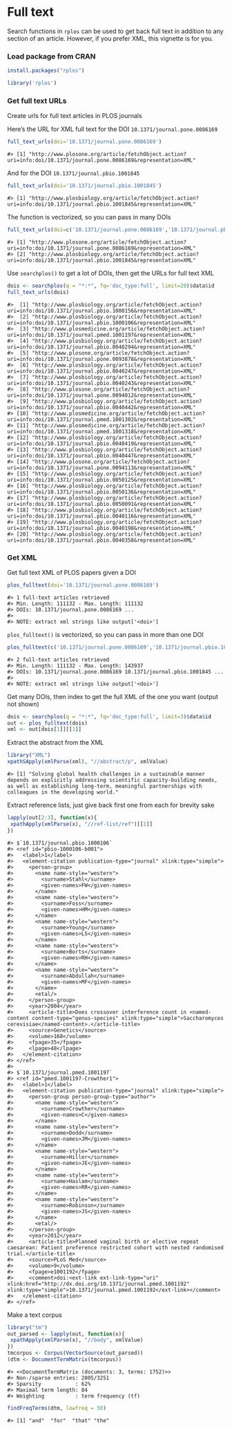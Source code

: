 <!--
%\VignetteEngine{knitr::knitr}
%\VignetteIndexEntry{Full text}
-->

Full text
=====



Search functions in `rplos` can be used to get back full text in addition to any section of an article. However, if you prefer XML, this vignette is for you.

### Load package from CRAN


```r
install.packages("rplos")
```


```r
library('rplos')
```

### Get full text URLs

Create urls for full text articles in PLOS journals

Here's the URL for XML full text for the DOI `10.1371/journal.pone.0086169`


```r
full_text_urls(doi='10.1371/journal.pone.0086169')
```

```
#> [1] "http://www.plosone.org/article/fetchObject.action?uri=info:doi/10.1371/journal.pone.0086169&representation=XML"
```

And for the DOI `10.1371/journal.pbio.1001845`


```r
full_text_urls(doi='10.1371/journal.pbio.1001845')
```

```
#> [1] "http://www.plosbiology.org/article/fetchObject.action?uri=info:doi/10.1371/journal.pbio.1001845&representation=XML"
```

The function is vectorized, so you can pass in many DOIs


```r
full_text_urls(doi=c('10.1371/journal.pone.0086169','10.1371/journal.pbio.1001845'))
```

```
#> [1] "http://www.plosone.org/article/fetchObject.action?uri=info:doi/10.1371/journal.pone.0086169&representation=XML"    
#> [2] "http://www.plosbiology.org/article/fetchObject.action?uri=info:doi/10.1371/journal.pbio.1001845&representation=XML"
```

Use `searchplos()` to get a lot of DOIs, then get the URLs for full text XML


```r
dois <- searchplos(q = "*:*", fq='doc_type:full', limit=20)$data$id
full_text_urls(dois)
```

```
#>  [1] "http://www.plosbiology.org/article/fetchObject.action?uri=info:doi/10.1371/journal.pbio.1000156&representation=XML" 
#>  [2] "http://www.plosbiology.org/article/fetchObject.action?uri=info:doi/10.1371/journal.pbio.1000106&representation=XML" 
#>  [3] "http://www.plosmedicine.org/article/fetchObject.action?uri=info:doi/10.1371/journal.pmed.1001197&representation=XML"
#>  [4] "http://www.plosbiology.org/article/fetchObject.action?uri=info:doi/10.1371/journal.pbio.0040294&representation=XML" 
#>  [5] "http://www.plosone.org/article/fetchObject.action?uri=info:doi/10.1371/journal.pone.0093878&representation=XML"     
#>  [6] "http://www.plosbiology.org/article/fetchObject.action?uri=info:doi/10.1371/journal.pbio.0040247&representation=XML" 
#>  [7] "http://www.plosbiology.org/article/fetchObject.action?uri=info:doi/10.1371/journal.pbio.0040243&representation=XML" 
#>  [8] "http://www.plosone.org/article/fetchObject.action?uri=info:doi/10.1371/journal.pone.0094012&representation=XML"     
#>  [9] "http://www.plosbiology.org/article/fetchObject.action?uri=info:doi/10.1371/journal.pbio.0040442&representation=XML" 
#> [10] "http://www.plosmedicine.org/article/fetchObject.action?uri=info:doi/10.1371/journal.pmed.1001302&representation=XML"
#> [11] "http://www.plosmedicine.org/article/fetchObject.action?uri=info:doi/10.1371/journal.pmed.1001318&representation=XML"
#> [12] "http://www.plosbiology.org/article/fetchObject.action?uri=info:doi/10.1371/journal.pbio.0040419&representation=XML" 
#> [13] "http://www.plosbiology.org/article/fetchObject.action?uri=info:doi/10.1371/journal.pbio.0040447&representation=XML" 
#> [14] "http://www.plosone.org/article/fetchObject.action?uri=info:doi/10.1371/journal.pone.0094113&representation=XML"     
#> [15] "http://www.plosbiology.org/article/fetchObject.action?uri=info:doi/10.1371/journal.pbio.0050125&representation=XML" 
#> [16] "http://www.plosbiology.org/article/fetchObject.action?uri=info:doi/10.1371/journal.pbio.0050136&representation=XML" 
#> [17] "http://www.plosbiology.org/article/fetchObject.action?uri=info:doi/10.1371/journal.pbio.0050091&representation=XML" 
#> [18] "http://www.plosbiology.org/article/fetchObject.action?uri=info:doi/10.1371/journal.pbio.0040116&representation=XML" 
#> [19] "http://www.plosbiology.org/article/fetchObject.action?uri=info:doi/10.1371/journal.pbio.0040198&representation=XML" 
#> [20] "http://www.plosbiology.org/article/fetchObject.action?uri=info:doi/10.1371/journal.pbio.0040358&representation=XML"
```

### Get XML

Get full text XML of PLOS papers given a DOI


```r
plos_fulltext(doi='10.1371/journal.pone.0086169')
```

```
#> 1 full-text articles retrieved 
#> Min. Length: 111132 - Max. Length: 111132 
#> DOIs: 10.1371/journal.pone.0086169 ... 
#> 
#> NOTE: extract xml strings like output['<doi>']
```

`plos_fulltext()` is vectorized, so you can pass in more than one DOI


```r
plos_fulltext(c('10.1371/journal.pone.0086169','10.1371/journal.pbio.1001845'))
```

```
#> 2 full-text articles retrieved 
#> Min. Length: 111132 - Max. Length: 143937 
#> DOIs: 10.1371/journal.pone.0086169 10.1371/journal.pbio.1001845 ... 
#> 
#> NOTE: extract xml strings like output['<doi>']
```

Get many DOIs, then index to get the full XML of the one you want (output not shown)


```r
dois <- searchplos(q = "*:*", fq='doc_type:full', limit=3)$data$id
out <- plos_fulltext(dois)
xml <- out[dois[1]][[1]]
```

Extract the abstract from the XML


```r
library("XML")
xpathSApply(xmlParse(xml), "//abstract/p", xmlValue)
```

```
#> [1] "Solving global health challenges in a sustainable manner depends on explicitly addressing scientific capacity-building needs, as well as establishing long-term, meaningful partnerships with colleagues in the developing world."
```

Extract reference lists, just give back first one from each for brevity sake


```r
lapply(out[2:3], function(x){
 xpathApply(xmlParse(x), "//ref-list/ref")[[1]]
})
```

```
#> $`10.1371/journal.pbio.1000106`
#> <ref id="pbio-1000106-b001">
#>   <label>1</label>
#>   <element-citation publication-type="journal" xlink:type="simple">
#>     <person-group>
#>       <name name-style="western">
#>         <surname>Stahl</surname>
#>         <given-names>FW</given-names>
#>       </name>
#>       <name name-style="western">
#>         <surname>Foss</surname>
#>         <given-names>HM</given-names>
#>       </name>
#>       <name name-style="western">
#>         <surname>Young</surname>
#>         <given-names>LS</given-names>
#>       </name>
#>       <name name-style="western">
#>         <surname>Borts</surname>
#>         <given-names>RH</given-names>
#>       </name>
#>       <name name-style="western">
#>         <surname>Abdullah</surname>
#>         <given-names>MF</given-names>
#>       </name>
#>       <etal/>
#>     </person-group>
#>     <year>2004</year>
#>     <article-title>Does crossover interference count in <named-content content-type="genus-species" xlink:type="simple">Saccharomyces cerevisiae</named-content>.</article-title>
#>     <source>Genetics</source>
#>     <volume>168</volume>
#>     <fpage>35</fpage>
#>     <lpage>48</lpage>
#>   </element-citation>
#> </ref> 
#> 
#> $`10.1371/journal.pmed.1001197`
#> <ref id="pmed.1001197-Crowther1">
#>   <label>1</label>
#>   <element-citation publication-type="journal" xlink:type="simple">
#>     <person-group person-group-type="author">
#>       <name name-style="western">
#>         <surname>Crowther</surname>
#>         <given-names>C</given-names>
#>       </name>
#>       <name name-style="western">
#>         <surname>Dodd</surname>
#>         <given-names>JM</given-names>
#>       </name>
#>       <name name-style="western">
#>         <surname>Hiller</surname>
#>         <given-names>JE</given-names>
#>       </name>
#>       <name name-style="western">
#>         <surname>Haslam</surname>
#>         <given-names>RR</given-names>
#>       </name>
#>       <name name-style="western">
#>         <surname>Robinson</surname>
#>         <given-names>JS</given-names>
#>       </name>
#>       <etal/>
#>     </person-group>
#>     <year>2012</year>
#>     <article-title>Planned vaginal birth or elective repeat caesarean: Patient preference restricted cohort with nested randomised trial.</article-title>
#>     <source>PLoS Med</source>
#>     <volume>9</volume>
#>     <fpage>e1001192</fpage>
#>     <comment>doi:<ext-link ext-link-type="uri" xlink:href="http://dx.doi.org/10.1371/journal.pmed.1001192" xlink:type="simple">10.1371/journal.pmed.1001192</ext-link></comment>
#>   </element-citation>
#> </ref>
```

Make a text corpus


```r
library("tm")
out_parsed <- lapply(out, function(x){
 xpathApply(xmlParse(x), "//body", xmlValue)
})
tmcorpus <- Corpus(VectorSource(out_parsed))
(dtm <- DocumentTermMatrix(tmcorpus))
```

```
#> <<DocumentTermMatrix (documents: 3, terms: 1752)>>
#> Non-/sparse entries: 2005/3251
#> Sparsity           : 62%
#> Maximal term length: 84
#> Weighting          : term frequency (tf)
```

```r
findFreqTerms(dtm, lowfreq = 50)
```

```
#> [1] "and"  "for"  "that" "the"
```
